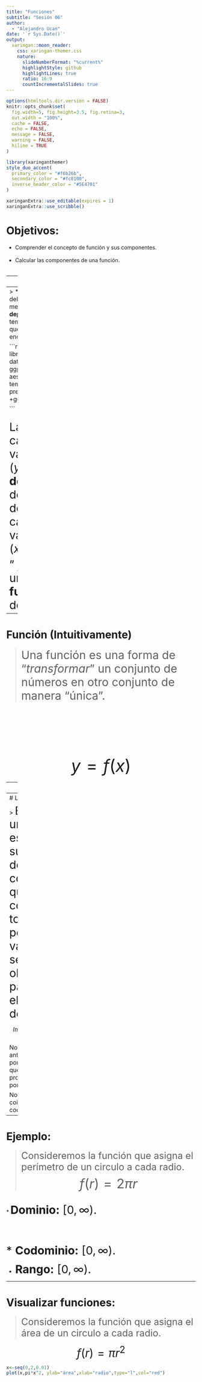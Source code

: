 ---
title: "Funciones"
subtitle: "Sesión 06"  
author: 
  - "Alejandro Ucan"
date: '`r Sys.Date()`'
output:
  xaringan::moon_reader:
    css: xaringan-themer.css
    nature:
      slideNumberFormat: "%current%"
      highlightStyle: github
      highlightLines: true
      ratio: 16:9
      countIncrementalSlides: true
---

```{r setup, include=FALSE}
options(htmltools.dir.version = FALSE)
knitr::opts_chunk$set(
  fig.width=5, fig.height=3.5, fig.retina=3,
  out.width = "100%",
  cache = FALSE,
  echo = FALSE,
  message = FALSE, 
  warning = FALSE,
  hiline = TRUE
)
```

```{r xaringan-themer, include=FALSE, warning=FALSE}
library(xaringanthemer)
style_duo_accent(
  primary_color = "#f6b26b",
  secondary_color = "#fc8100",
  inverse_header_color = "#5E4701"
)
```

```{r xaringan-editable, echo=FALSE}
xaringanExtra::use_editable(expires = 1)
xaringanExtra::use_scribble()
```
# Objetivos:

 * Comprender el concepto de función y sus componentes. <br/> <br/>
 * Calcular las componentes de una función. <br/> <br/>


---
# Ejemplo:

> * El área $A$ de un círculo __depende__ del radio del mismo. La regla de _relaciona_ $r$ con $A$ se espresa con $A=\pi r^2.$
<br/><br/><br/>
* La población humana del mundo $P,$ depende del tiempo $t.$

```{r make table, results='asis'}
table=matrix(NA,nrow=4,ncol=2)
colnames(table)=c("Año","Población (M)")
table[1,]=c(1900,1650)
table[2,]=c(1910,1750)
table[3,]=c(1920,1860)
table[4,]=c(1930,2070)
library(knitr)
kable(table)
```
---
> * La presión del vapor de mercurio __depende__ de la temperatura a la que se encuentre.

```{r,out.width="40%"}
library(tidyverse)
data(pressure)
ggplot(pressure, aes(x = temperature, y = pressure)) +geom_line()

```
<br/><br/>
<span style="font-size:30px"> La cantidad variable $(y),$ __depende__ del valor de otra cantidad variable $(x).$ 

<span style="font-size:30px"> " $y$ es una __función__ de $x$ "

---
# Función (Intuitivamente)
> <span style="font-size:30px"> Una función es una forma de "_transformar_" un conjunto de números en otro conjunto de manera "única". 

<br/><br/><br/><br/><br/><br/><br/>
<span style="font-size:45px"> $$ y=f(x) $$



---
# Función

> <span style="font-size:30px"> Una __función__ $f$  es una regla que asigna a cada elemento $x$ de un conjunto $D$ ( __dominio__ ) exactamente un elemento $f(x)$ de un conjunto Y ( __codominio__).

<span style="font-size:45px"> $$ f:D\to Y $$

---
# La imágen (rango)

> <span style="font-size:30px"> El rango de una función es el subconjunto del codominio que consiste en todos los posibles valores que se puedan obtener para cada elemento de $D.$

 $$ Im(f) = \{ f ( x ) \in Y : x \in D \} .$$
Nota: en el conjunto anterior debemos poner llaves $(\{,\}),$ así que no los olviden. El programa no quiso ponerlos.


Nota 2: El rango puede coincidir con el codominio.
---
# Ejemplo:

> <span style="font-size:25px"> Consideremos la función que asigna el perímetro de un circulo a cada radio. 
<span style="font-size:35px"> $$f(r)=2 \pi r$$

<br/>
* <span style="font-size:30px"> __Dominio:__ $[0,\infty).$
<br/><br/><br/>
* <span style="font-size:30px"> __Codominio:__ $[0,\infty).$ 

* <span style="font-size:30px"> __Rango:__ $[0,\infty).$ 



---
# Visualizar funciones:

> <span style="font-size:25px"> Consideremos la función que asigna el área de un circulo a cada radio. 

<span style="font-size:30px"> $$ f(r)=\pi r^2 $$

```{r,out.width="50%"}
x<-seq(0,2,0.01)
plot(x,pi*x^2, ylab="área",xlab="radio",type="l",col="red")
```
